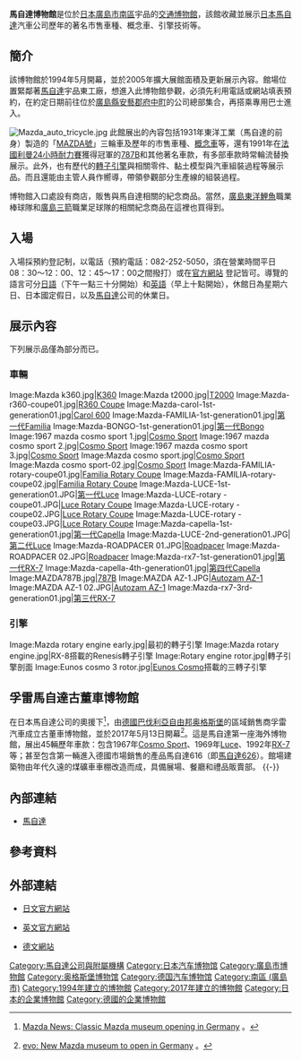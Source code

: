 {{noteTA
|T=zh-hans:马自达博物館;zh-hk:萬事得博物館;zh-tw:馬自達博物館;
|1=zh-hans:马自达;zh-hk:萬事得;zh-tw:馬自達;
}}

{{Infobox Museum
 |name = 馬自達博物館
 |image =
 |imagesize = 190
 |caption = 馬自達博物館
 |map_type = Japan
 |map_caption = 
 |latitude = 34.360394
 |longitude = 132.481370
 |established = 1994年5月
 |dissolved = 
 |location = [[日本|日本]][[廣島縣|廣島縣]][[廣島市|廣島市]][[南區_(廣島市)|南區]]宇品
 |type = [[交通博物館|交通博物館]]、企業博物館
 |collections = 汽車、引擎技術、概念車等
 |visitors = 
 |director = 
 |curator = 
 |publictransit = 由[[山陽本線|山陽本線]]向洋站下車後，步行約5分至馬自達總部，再搭乘專車進入
 |website = http://www.mazda.com/ja/about/museum/
}}

{{japanese|japanese=マツダミュージアム|kana=マツダミュージアム
|romaji=Matsuda Myuujiamu|image=}}
'''馬自達博物館'''是位於[[日本|日本]][[廣島市|廣島市]][[南區_(廣島市)|南區]]宇品的[[交通|交通]][[博物館|博物館]]，該館收藏並展示[[日本|日本]][[馬自達|馬自達]]汽車公司歷年的著名市售車種、概念車、引擎技術等。

== 簡介 ==
該博物館於1994年5月開幕，並於2005年擴大展館面積及更新展示內容。館場位置緊鄰著[[馬自達|馬自達]]宇品東工廠，想進入此博物館參觀，必須先利用電話或網站填表預約，在約定日期前往位於[[廣島縣|廣島縣]][[安藝郡_(廣島縣)|安藝郡]][[府中町|府中町]]的公司總部集合，再搭乘專用巴士進入。

[[File:Mazda_auto_tricycle.jpg|thumb]]
此館展出的內容包括1931年東洋工業（馬自達的前身）製造的「[[馬自達MAZDA號|MAZDA號]]」三輪車及歷年的市售車種、[[概念車|概念車]]等，還有1991年在[[法國|法國]][[勒芒24小时耐力赛|利曼24小時耐力賽]]獲得冠軍的[[馬自達787|787B]]和其他著名車款，有多部車款時常輪流替換展示。此外，也有歷代的[[轉子引擎|轉子引擎]]與相關零件、黏土模型與汽車組裝過程等展示品。而且還能由主管人員作嚮導，帶領參觀部分生產線的組裝過程。

博物館入口處設有商店，販售與馬自達相關的紀念商品。當然，[[廣島東洋鯉魚|廣島東洋鯉魚]]職業棒球隊和[[廣島三箭|廣島三箭]]職業足球隊的相關紀念商品在這裡也買得到。

== 入場 ==
入場採預約登記制，以電話（預約電話：082-252-5050，須在營業時間平日08：30～12：00、12：45～17：00之間撥打）或在[https://ssl.mazda.com/ja/about/museum/reservations/ 官方網站] {{Wayback|url=https://ssl.mazda.com/ja/about/museum/reservations/ |date=20150908031405 }}登記皆可。導覽的語言可分[[日語|日語]]（下午一點三十分開始）和[[英語|英語]]（早上十點開始），休館日為星期六日、日本國定假日，以及[[馬自達|馬自達]]公司的休業日。

== 展示內容 ==
下列展示品僅為部分而已。
=== 車輛 ===
<gallery>
Image:Mazda k360.jpg|[[馬自達K360|K360]]
Image:Mazda t2000.jpg|[[馬自達T2000|T2000]]
Image:Mazda-r360-coupe01.jpg|[[馬自達R360_Coupe|R360 Coupe]]
Image:Mazda-carol-1st-generation01.jpg|[[馬自達Carol|Carol 600]]
Image:Mazda-FAMILIA-1st-generation01.jpg|[[馬自達323|第一代Familia]]
Image:Mazda-BONGO-1st-generation01.jpg|[[馬自達Bongo|第一代Bongo]]
Image:1967 mazda cosmo sport 1.jpg|[[馬自達Cosmo|Cosmo Sport]]
Image:1967 mazda cosmo sport 2.jpg|[[馬自達Cosmo|Cosmo Sport]]
Image:1967 mazda cosmo sport 3.jpg|[[馬自達Cosmo|Cosmo Sport]]
Image:Mazda cosmo sport.jpg|[[馬自達Cosmo|Cosmo Sport]]
Image:Mazda cosmo sport-02.jpg|[[馬自達Cosmo|Cosmo Sport]]
Image:Mazda-FAMILIA-rotary-coupe01.jpg|[[馬自達R100|Familia Rotary Coupe]]
Image:Mazda-FAMILIA-rotary-coupe02.jpg|[[馬自達R100|Familia Rotary Coupe]]
Image:Mazda-LUCE-1st-generation01.JPG|[[馬自達Luce|第一代Luce]]
Image:Mazda-LUCE-rotary -coupe01.JPG|[[馬自達Luce_Rotary_Coupe|Luce Rotary Coupe]]
Image:Mazda-LUCE-rotary -coupe02.JPG|[[馬自達Luce_Rotary_Coupe|Luce Rotary Coupe]]
Image:Mazda-LUCE-rotary -coupe03.JPG|[[馬自達Luce_Rotary_Coupe|Luce Rotary Coupe]]
Image:Mazda-capella-1st-generation01.jpg|[[馬自達626|第一代Capella]]
Image:Mazda-LUCE-2nd-generation01.JPG|[[馬自達Luce|第二代Luce]]
Image:Mazda-ROADPACER 01.JPG|[[馬自達Roadpacer|Roadpacer]]
Image:Mazda-ROADPACER 02.JPG|[[馬自達Roadpacer|Roadpacer]]
Image:Mazda-rx7-1st-generation01.jpg|[[馬自達RX-7|第一代RX-7]]
Image:Mazda-capella-4th-generation01.jpg|[[馬自達626|第四代Capella]]
Image:MAZDA787B.jpg|[[馬自達787|787B]]
Image:MAZDA AZ-1.JPG|[[Autozam_AZ-1|Autozam AZ-1]]
Image:MAZDA AZ-1 02.JPG|[[Autozam_AZ-1|Autozam AZ-1]]
Image:Mazda-rx7-3rd-generation01.jpg|[[馬自達RX-7|第三代RX-7]]
</gallery>

=== 引擎 ===
<gallery>
Image:Mazda rotary engine early.jpg|最初的轉子引擎
Image:Mazda rotary engine.jpg|RX-8搭載的Renesis轉子引擎
Image:Rotary engine rotor.jpg|轉子引擎剖面
Image:Eunos cosmo 3 rotor.jpg|[[馬自達Cosmo|Eunos Cosmo]]搭載的三轉子引擎
</gallery>

== 孚雷馬自達古董車博物館 ==
{{Infobox Museum
 |name = 孚雷馬自達古董車博物館<br>Frey's Mazda Classic Car Museum
 |image =
 |imagesize = 190
 |caption = 
 |map_type = 
 |map_caption = 
 |latitude = 
 |longitude = 
 |established = 2017年5月13日
 |dissolved = 
 |location = [[德國|德國]][[巴伐利亚|巴伐利亞自由邦]][[奥格斯堡|奥格斯堡]]
 |type = [[交通博物館|交通博物館]]
 |collections = 汽車
 |visitors = 
 |director = 
 |curator = 
 |publictransit = 
 |website = http://mazda-classic-frey.de/das-museum/
}}

在日本馬自達公司的奧援下<ref>{{en}}[https://www.mazda-press.com/eu/news/2017/classic-mazda-museum-opening-in-germany/ Mazda News: Classic Mazda museum opening in Germany] {{Wayback|url=https://www.mazda-press.com/eu/news/2017/classic-mazda-museum-opening-in-germany/ |date=20190420050417 }}。</ref>，由[[德國|德國]][[巴伐利亚|巴伐利亞自由邦]][[奥格斯堡|奥格斯堡]]的區域銷售商孚雷汽車成立古董車博物館，並於2017年5月13日開幕<ref>{{en}}[http://www.evo.co.uk/mazda/19347/new-mazda-museum-to-open-in-germany evo: New Mazda museum to open in Germany] {{Wayback|url=http://www.evo.co.uk/mazda/19347/new-mazda-museum-to-open-in-germany |date=20210127231721 }}。</ref>。這是馬自達第一座海外博物館，展出45輛歷年車款：包含1967年[[馬自達Cosmo|Cosmo Sport]]、1969年[[馬自達Luce|Luce]]、1992年[[馬自達RX-7|RX-7]]等；甚至包含第一輛進入德國市場銷售的產品馬自達616（即[[馬自達626|馬自達626]]）。館場建築物由年代久遠的煤礦車車棚改造而成，具備展場、餐廳和禮品販賣部。
{{-}}

== 內部連結 ==
* [[馬自達|馬自達]]

== 參考資料 ==
{{reflist}}

== 外部連結 ==
* {{ja}}[http://www.mazda.com/ja/about/museum/ 日文官方網站] {{Wayback|url=http://www.mazda.com/ja/about/museum/ |date=20210420000632 }}
* {{en}}[http://www.mazda.com/en/about/museum/ 英文官方網站] {{Wayback|url=http://www.mazda.com/en/about/museum/ |date=20210425193600 }}
* {{de}}[http://mazda-classic-frey.de/das-museum/ 德文網站] {{Wayback|url=http://mazda-classic-frey.de/das-museum/ |date=20210127104123 }}

{{DEFAULTSORT:Mazda Museum}}
[[Category:馬自達公司與附屬機構|Category:馬自達公司與附屬機構]]
[[Category:日本汽车博物馆|Category:日本汽车博物馆]]
[[Category:廣島市博物館|Category:廣島市博物館]]
[[Category:奥格斯堡博物馆|Category:奥格斯堡博物馆]]
[[Category:德国汽车博物馆|Category:德国汽车博物馆]]
[[Category:南區_(廣島市)|Category:南區 (廣島市)]]
[[Category:1994年建立的博物館|Category:1994年建立的博物館]]
[[Category:2017年建立的博物館|Category:2017年建立的博物館]]
[[Category:日本的企業博物館|Category:日本的企業博物館]]
[[Category:德國的企業博物館|Category:德國的企業博物館]]